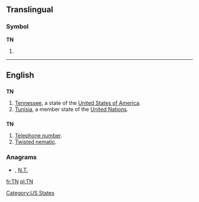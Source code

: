 {{also|.tn|T.-N.}}
==Translingual==

===Symbol===
'''TN'''

# {{SI-unit-abb|tera|newton|[[force]]}}

----

==English==

==={{abbreviation}}===
'''TN'''

# [[Tennessee]], a state of the [[United States of America]].
# [[Tunisia]], a member state of the [[United Nations]].

==={{initialism}}===
'''TN'''

# [[telephone number|Telephone number]].
# [[twisted nematic|Twisted nematic]].<!-- A type of LCD displays -->

===Anagrams===
* {{alphagram|[[NT#English|NT]]}} , [[N.T.#English|N.T.]]


[[Category:US States]]

[[fr:TN]]
[[pl:TN]]